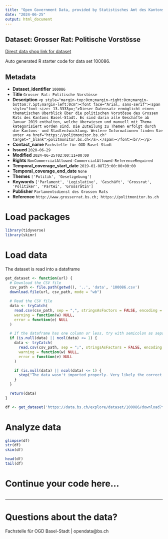 ```yaml
---
title: "Open Government Data, provided by Statistisches Amt des Kantons Basel-Stadt - Fachstelle OGD"
date: "2024-06-25"
output: html_document
---
```


## Dataset: Grosser Rat: Politische Vorstösse

[Direct data shop link for dataset](https://data.bs.ch/explore/dataset/100086)

Auto generated R starter code for data set 100086.

## Metadata

- **Dataset_identifier** `100086`
- **Title** `Grosser Rat: Politische Vorstösse`
- **Description** `<p style="margin-top:0cm;margin-right:0cm;margin-bottom:7.5pt;margin-left:0cm"><font face="Arial, sans-serif"><span style="font-size: 13.3333px;">Dieser Datensatz ermöglicht einen thematischen Überblick über die politischen Vorstösse des Grossen Rats des Kantons Basel-Stadt. Es sind darin alle Geschäfte ab Januar 2019 enthalten, welche überwiesen und manuell mit Thema kategorisiert worden sind. Die Zuteilung zu Themen erfolgt durch die Kantons- und Stadtentwicklung. Weitere Informationen finden Sie unter <a href="https://politmonitor.bs.ch" target="_blank">politmonitor.bs.ch</a>.</span></font><br/></p>`
- **Contact_name** `Fachstelle für OGD Basel-Stadt`
- **Issued** `2020-06-29`
- **Modified** `2024-06-25T02:00:11+00:00`
- **Rights** `NonCommercialAllowed-CommercialAllowed-ReferenceRequired`
- **Temporal_coverage_start_date** `2019-01-08T23:00:00+00:00`
- **Temporal_coverage_end_date** `None`
- **Themes** `['Politik', 'Gesetzgebung']`
- **Keywords** `['Parlament', 'Legislative', 'Geschäft', 'Grossrat', 'Politiker', 'Partei', 'Grossrätin']`
- **Publisher** `Parlamentsdienst des Grossen Rats`
- **Reference** `http://www.grosserrat.bs.ch; https://politmonitor.bs.ch`


# Load packages

```r

library(tidyverse)
library(skimr)

```

# Load data

The dataset is read into a dataframe

```r
get_dataset <- function(url) {
  # Download the CSV file
  csv_path <- file.path(getwd(), '..', 'data', '100086.csv')
  download.file(url, csv_path, mode = "wb")

  # Read the CSV file
  data <- tryCatch(
    read.csv(csv_path, sep = ",", stringsAsFactors = FALSE, encoding = "UTF-8"),
    warning = function(w) NULL,
    error = function(e) NULL
  )

  # If the dataframe has one column or less, try with semicolon as separator
  if (is.null(data) || ncol(data) <= 1) {
    data <- tryCatch(
      read.csv(csv_path, sep = ";", stringsAsFactors = FALSE, encoding = "UTF-8"),
      warning = function(w) NULL,
      error = function(e) NULL
    )

    if (is.null(data) || ncol(data) <= 1) {
      stop("The data wasn't imported properly. Very likely the correct separator couldn't be found.\nPlease check the dataset manually and adjust the code.")
    }
  }

  return(data)
}
```

```r

df <- get_dataset('https://data.bs.ch/explore/dataset/100086/download?format=csv&timezone=Europe%2FZurich')

```

# Analyze data

```r

glimpse(df)
str(df)
skim(df)

head(df)
tail(df)

```

# Continue your code here...

```r

```

------------------------------------------------------------------------

# Questions about the data?

Fachstelle für OGD Basel-Stadt | opendata@bs.ch
